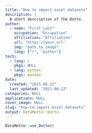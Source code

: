 ```yaml
---
title: "How to import excel datasets"
description: |
  A short description of the Dotto.
author:
  - name: "First Last"
    occupation: "Occupation"
    affiliation: "Affiliation"
    url: "https://your_url"
    img: "path_to_image"
    lang: ["r", "python"]
tech:
  - lang: r
    pkgs: NULL
  - lang: python
    pkgs: pandas
date:
  created: "2021-06-22"
  last_updated: "2021-06-22"
categories: NULL
applications: NULL
cover_image: NULL
slug: "how-to-import-excel-datasets"
output: DataMotto::Dotto
---
```


```r
DataMotto::use_Dotto()
```

<!-- Dot 1, lang: r ------------------------------------------------>

```block

```

```r

```

```r

```


